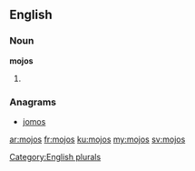 ==English==

===Noun===
'''mojos'''

# {{plural of|mojo}}

===Anagrams===
* [[jomos#English|jomos]]

[[Category:English plurals]]

[[ar:mojos]]
[[fr:mojos]]
[[ku:mojos]]
[[my:mojos]]
[[sv:mojos]]